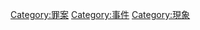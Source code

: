 {{catmore}}
{{Commonscat|Destruction (band)}}
{{Not a sandbox}}

[[Category:罪案|Category:罪案]]
[[Category:事件|Category:事件]]
[[Category:現象|Category:現象]]